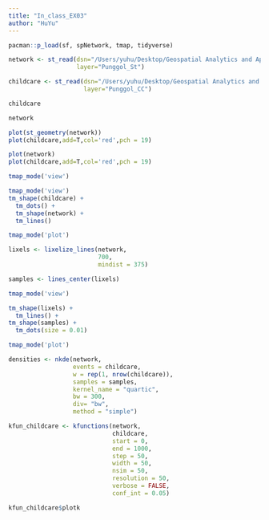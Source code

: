 ```yaml
---
title: "In_class_EX03"
author: "HuYu"
---
```


```r
pacman::p_load(sf, spNetwork, tmap, tidyverse)
```

```r
network <- st_read(dsn="/Users/yuhu/Desktop/Geospatial Analytics and Applications/Hands-on EX03/geospatial", 
                   layer="Punggol_St")
```

```r
childcare <- st_read(dsn="/Users/yuhu/Desktop/Geospatial Analytics and Applications/Hands-on EX03/geospatial",
                     layer="Punggol_CC")
```

```r
childcare
```

```r
network
```

```r
plot(st_geometry(network))
plot(childcare,add=T,col='red',pch = 19)
```

```r
plot(network)
plot(childcare,add=T,col='red',pch = 19)
```

```r
tmap_mode('view')
```

```r
tmap_mode('view')
tm_shape(childcare) + 
  tm_dots() + 
  tm_shape(network) +
  tm_lines()
```

```r
tmap_mode('plot')
```

```r
lixels <- lixelize_lines(network, 
                         700, 
                         mindist = 375)
```

```r
samples <- lines_center(lixels) 
```

```r

tmap_mode('view')
```

```r
tm_shape(lixels) +
  tm_lines() +
tm_shape(samples) +
  tm_dots(size = 0.01)
```

```r
tmap_mode('plot')
```

```r
densities <- nkde(network, 
                  events = childcare,
                  w = rep(1, nrow(childcare)),
                  samples = samples,
                  kernel_name = "quartic",
                  bw = 300, 
                  div= "bw", 
                  method = "simple")
```

```r
kfun_childcare <- kfunctions(network, 
                             childcare,
                             start = 0, 
                             end = 1000, 
                             step = 50, 
                             width = 50, 
                             nsim = 50, 
                             resolution = 50,
                             verbose = FALSE, 
                             conf_int = 0.05)
```

```r
kfun_childcare$plotk
```
